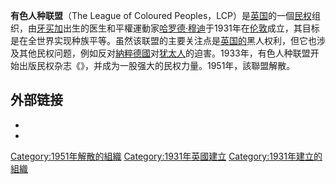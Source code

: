 {{Expand language|1=en|time=2020-09-01T07:29:32+00:00}}
'''有色人种联盟'''（The League of Coloured Peoples，LCP）是[[英国|英国]]的一個[[公民权利和政治权利|民权]]组织，由[[牙買加人|牙买加]]出生的医生和平權運動家[[哈罗德·穆迪|哈罗德·穆迪]]于1931年在[[伦敦|伦敦]]成立，其目标是在全世界实现种族平等。虽然该联盟的主要关注点是[[英国|英国的]]黑人权利，但它也涉及其他民权问题，例如反对[[納粹德國|納粹德國]]对[[犹太人|犹太人]]的迫害。1933年，有色人种联盟开始出版民权杂志《{{link-en|钥匙 (雜誌)|The Keys (journal)|钥匙}}》，并成为一股强大的民权力量。1951年，該聯盟解散。

== 外部链接 ==

* {{Cite web|title=100 Great Black Britons - Harold Moody|url=http://www.100greatblackbritons.com/bios/harold_moody.html|accessdate=15 September 2005|archive-date=2021-03-09|archive-url=https://web.archive.org/web/20210309184851/https://100greatblackbritons.com/bios/harold_moody.html|dead-url=no}} 
* {{Cite web|title="The Keys and the League of Coloured Peoples", Migration Histories.|url=http://www.movinghere.org.uk/galleries/histories/caribbean/settling/keys.htm|accessdate=September 15, 2005|archive-date=2013-04-15|archive-url=https://web.archive.org/web/20130415192253/http://www.movinghere.org.uk/galleries/histories/caribbean/settling/keys.htm|dead-url=no}} 

[[Category:1951年解散的組織|Category:1951年解散的組織]]
[[Category:1931年英國建立|Category:1931年英國建立]]
[[Category:1931年建立的組織|Category:1931年建立的組織]]
